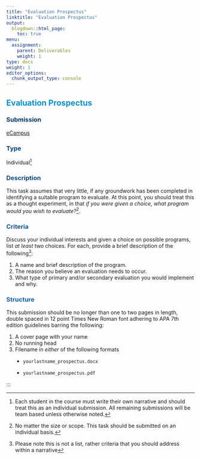 ```yaml
---
title: "Evaluation Prospectus"
linktitle: "Evaluation Prospectus"
output:
  blogdown::html_page:
    toc: true
menu:
  assignment:
    parent: Deliverables
    weight: 1
type: docs
weight: 1
editor_options: 
  chunk_output_type: console
---
```


<style>
ul {
    margin-left: 1.5em;
}
</style>

## <span style="color:#0392cf">Evaluation Prospectus</span>

### <span style="color:#073965">Submission</span>
[eCampus](https://ecampus.wvu.edu){target="_blank"}

### <span style="color:#074276">Type</span>
Individual^[Each student in the course must write their own narrative and should treat this as an individual submission. All remaining submissions will be team based unless otherwise noted.]

### <span style="color:#0F4C81">Description</span>
This task assumes that very little, if any groundwork has been completed in identifying a suitable program to evaluate. At this point, you should treat this as a thought experiment, in that *if you were given a choice, what program would you wish to evaluate?*^[No matter the size or scope. This task should be submitted on an individual basis.]. 

### <span style="color:#155790">Criteria</span>
Discuss your individual interests and given a choice on possible programs, list *at least* two choices. For each, provide a brief description of the following^[Please note this is not a list, rather criteria that you should address within a narrative]:

1. A name and brief description of the program.
2. The reason you believe an evaluation needs to occur.
3. What type of primary and/or secondary evaluation you would implement and why.

### <span style="color:#1B609D">Structure</span>
This submission should be no longer than one to two pages in length, double spaced in 12 point Times New Roman font adhering to APA 7th edition guidelines barring the following:

1. A cover page with your name
2. No running head
3. Filename in *either* of the following formats

- `yourlastname_prospectus.docx` 

- `yourlastname_prospectus.pdf`

:::
